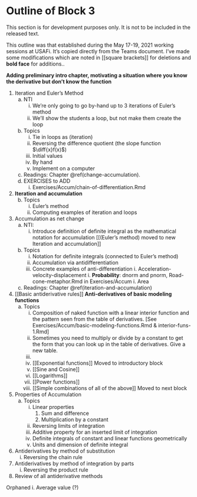# Outline of Block 3 {.unnumbered}

::: {.todo}
This section is for development purposes only. It is not to be included in the released text.
:::

This outline was that established during the May 17-19, 2021 working sessions at USAFi. It's copied directly from the Teams document. I've made some modifications which are noted in [[square brackets]] for deletions and **bold face** for additions..

**Adding preliminary intro chapter, motivating a situation where you know the derivative but don't know the function**

1. Iteration and Euler’s Method
    a. NTI
        i. We’re only going to go by-hand up to 3 iterations of Euler’s method
        i. We’ll show the students a loop, but not make them create the loop
    b. Topics
        i. Tie in loops as (iteration)
        i. Reversing the difference quotient (the slope function $\diff{x}f(x)$)
        i. Initial values
        i. By hand
        i. Implement on a computer
    c. Readings: Chapter \@ref(change-accumulation).
    d. EXERCISES to ADD
        i. Exercises/Accum/chain-of-differentiation.Rmd

2. **Iteration and accumulation**
    b. Topics
        i. Euler's method
        ii. Computing examples of iteration and loops

2. Accumulation as net change
    a. NTI:
        i. Introduce definition of definite integral as the mathematical notation for accumulation [[(Euler’s method) moved to new Iteration and accumulation]]
    b. Topics
        i. Notation for definite integrals (connected to Euler's method)
        ii. Accumulation via antidifferentiation
        iii. Concrete examples of anti-differentiation
            i. Acceleration-velocity-displacement
            i. **Probability**: dnorm and pnorm, Road-cone-metaphor.Rmd in Exercises/Accum
            i. Area
    c. Readings: Chapter \@ref(iteration-and-accumulation)

3. [[Basic antiderivative rules]] **Anti-derivatives of basic modeling functions**
    a. Topics
        i. Composition of naked function with a linear interior function and the pattern seen from the table of derivatives. [See Exercises/Accum/basic-modeling-functions.Rmd & interior-funs-1.Rmd]
        i. Sometimes you need to multiply or divide by a constant to get the form that you can look up in the table of derivatives. Give a new table.
        iii. 
        i. [[Exponential functions]] Moved to introductory block
        i. [[Sine and Cosine]]
        i. [[Logarithms]]
        i. [[Power functions]]
        i. [[Simple combinations of all of the above]] Moved to next block

4. Properties of Accumulation
    a. Topics 
        i. Linear properties
            1. Sum and difference
            1. Multiplication by a constant
        i. Reversing limits of integration
        i. Additive property for an inserted limit of integration
        i. Definite integrals of constant and linear functions geometrically
        i. Units and dimension of definite integral


5. Antiderivatives by method of substitution
    i. Reversing the chain rule

6. Antiderivatives by method of integration by parts
    i. Reversing the product rule

7. Review of all antiderivative methods



Orphaned
i. Average value (?)
